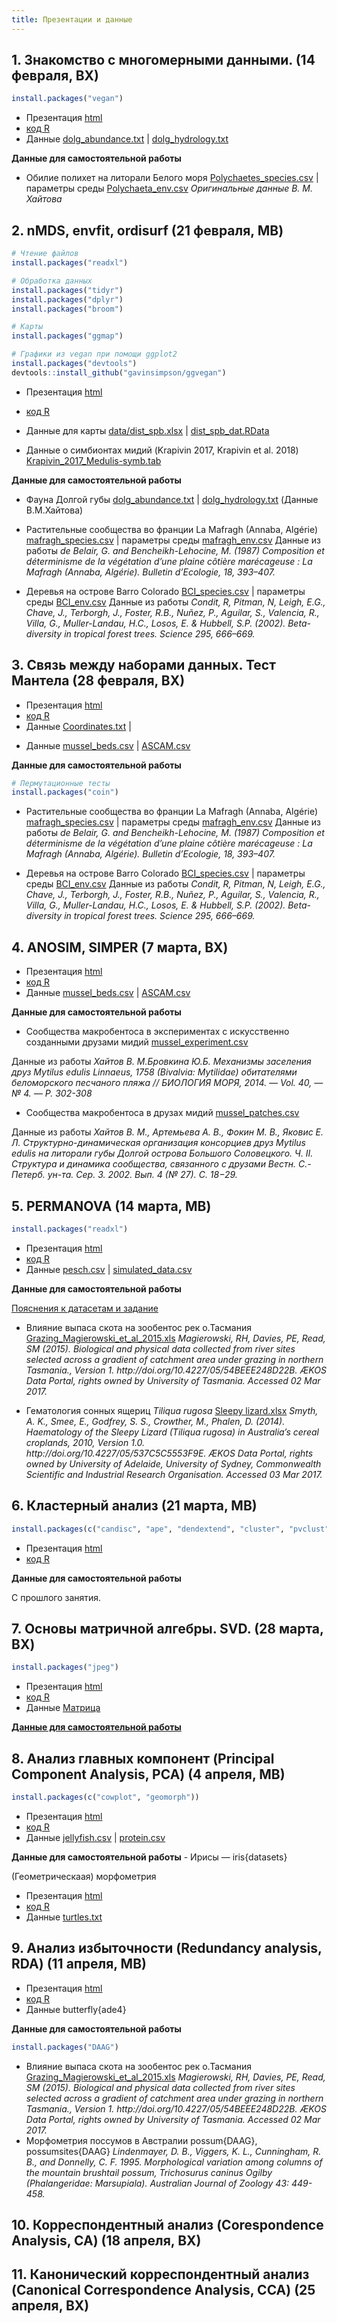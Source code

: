```yaml
---
title: Презентации и данные
---
```


## 1. Знакомство с многомерными данными. (14 февраля, ВХ)

```r
install.packages("vegan")
```

- Презентация [html](01_multivariate_data_and_dissimilarities.html)
- [код R](01_multivariate_data_and_dissimilarities_code.R)
<!-- - Данные [Protein.txt](data/Protein.txt) -->
- Данные [dolg_abundance.txt](data/dolg_abundance.txt) | [dolg_hydrology.txt](data/dolg_hydrology.txt)


**Данные для самостоятельной работы**

- Обилие полихет на литорали Белого моря [Polychaetes_species.csv](data/Polychaetes_species.csv) | параметры среды [Polychaeta_env.csv](data/Polychaeta_env.csv)
*Оригинальные данные В. М. Хайтова*



## 2. nMDS, envfit, ordisurf (21 февраля, МВ)

```r
# Чтение файлов
install.packages("readxl")

# Обработка данных
install.packages("tidyr")
install.packages("dplyr")
install.packages("broom")

# Карты
install.packages("ggmap")

# Графики из vegan при помощи ggplot2
install.packages("devtools")
devtools::install_github("gavinsimpson/ggvegan")
```

- Презентация [html](02_nMDS.html)
- [код R](02_nMDS_code.R)

- Данные для карты [data/dist_spb.xlsx](data/dist_spb.xlsx) | [dist_spb_dat.RData](data/dist_spb_dat.RData)
- Данные о симбионтах мидий (Krapivin 2017, Krapivin et al. 2018) [Krapivin_2017_Medulis-symb.tab](data/Krapivin_2017_Medulis-symb.tab)


**Данные для самостоятельной работы**

- Фауна Долгой губы [dolg_abundance.txt](data/dolg_abundance.txt) | [dolg_hydrology.txt](data/dolg_hydrology.txt) (Данные В.М.Хайтова)

- Растительные сообщества во франции La Mafragh (Annaba, Algérie)  [mafragh_species.csv](data/mafragh_species.csv) | параметры среды [mafragh_env.csv](data/mafragh_env.csv)
Данные из работы  *de Belair, G. and Bencheikh-Lehocine, M. (1987) Composition et déterminisme de la végétation d'une plaine côtière marécageuse : La Mafragh (Annaba, Algérie). Bulletin d'Ecologie, 18, 393–407.*

- Деревья на острове Barro Colorado [BCI_species.csv](data/BCI_species.csv) | параметры среды [BCI_env.csv](data/BCI_env.csv)
Данные из работы *Condit, R, Pitman, N, Leigh, E.G., Chave, J., Terborgh, J., Foster, R.B., Nuñez, P., Aguilar, S., Valencia, R., Villa, G., Muller-Landau, H.C., Losos, E. & Hubbell, S.P. (2002). Beta-diversity in tropical forest trees. Science 295, 666–669.*

## 3. Связь между наборами данных. Тест Мантела (28 февраля, ВХ)


- Презентация [html](03_Mantel_correlation-based_methods.html)
- [код R](03_Mantel_correlation-based_methods.R)
- Данные [Coordinates.txt](data/Coordinates.txt) |


<!-- - Презентация [html](04_ANOSIM_SIMPER.html) -->
<!-- - [код R](04_ANOSIM_SIMPER.R) -->
- Данные [mussel_beds.csv](data/mussel_beds.csv) | [ASCAM.csv](data/ASCAM.csv)



**Данные для самостоятельной работы**


```r
# Пермутационные тесты
install.packages("coin")
```

- Растительные сообщества во франции La Mafragh (Annaba, Algérie)  [mafragh_species.csv](data/mafragh_species.csv) | параметры среды [mafragh_env.csv](data/mafragh_env.csv)
Данные из работы  *de Belair, G. and Bencheikh-Lehocine, M. (1987) Composition et déterminisme de la végétation d'une plaine côtière marécageuse : La Mafragh (Annaba, Algérie). Bulletin d'Ecologie, 18, 393–407.*

- Деревья на острове Barro Colorado [BCI_species.csv](data/BCI_species.csv) | параметры среды [BCI_env.csv](data/BCI_env.csv)
Данные из работы *Condit, R, Pitman, N, Leigh, E.G., Chave, J., Terborgh, J., Foster, R.B., Nuñez, P., Aguilar, S., Valencia, R., Villa, G., Muller-Landau, H.C., Losos, E. & Hubbell, S.P. (2002). Beta-diversity in tropical forest trees. Science 295, 666–669.*



## 4. ANOSIM, SIMPER (7 марта, ВХ)

- Презентация [html](04_ANOSIM_SIMPER.html)
- [код R](04_ANOSIM_SIMPER.R)
- Данные [mussel_beds.csv](data/mussel_beds.csv) | [ASCAM.csv](data/ASCAM.csv)

**Данные для самостоятельной работы**


<!-- - Сообщества лишайников на стволах сосен и елей в Северной Швеции [Backlund_et_al_2016_PLOS.XLSX](data/Backlund_et_al_2016_PLOS.XLSX) -->

<!-- Данные из работы *Bäcklund, S., Jönsson, M., Strengbom, J., Frisch, A., & Thor, G. (2016). A pine is a pine and a spruce is a spruce–the effect of tree species and stand age on epiphytic lichen communities. PloS one, 11(1), e0147004.* -->


- Сообщества макробентоса в экспериментах с искусственно созданными друзами мидий [mussel_experiment.csv](data/mussel_experiment.csv)

Данные из работы *Хайтов В. М.Бровкина Ю.Б. Механизмы заселения друз Mytilus edulis Linnaeus, 1758 (Bivalvia: Mytilidae) обитателями беломорского песчаного пляжа // БИОЛОГИЯ МОРЯ, 2014. — Vol. 40, — № 4. — P. 302-308*

- Сообщества макробентоса в друзах мидий [mussel_patches.csv](data/mussel_patches.csv)

Данные из работы *Хайтов В. М., Артемьева А. В., Фокин М. В., Яковис Е. Л. Структурно-динамическая организация консорциев друз Mytilus edulis на литорали губы Долгой острова Большого Соловецкого. Ч. II. Структура и динамика сообщества, связанного с друзами  Вестн. С.-Петерб. ун-та. Сер. 3. 2002. Вып. 4 (№ 27). С. 18−29.*




## 5. PERMANOVA (14 марта, МВ)

```r
install.packages("readxl")
```

- Презентация [html](05_perMANOVA.html)
- [код R](05_perMANOVA.R)
- Данные [pesch.csv](data/pesch.csv) | [simulated_data.csv](data/simulated_data.csv)

**Данные для самостоятельной работы**

[Пояснения к датасетам и задание](05_perMANOVA_task.html)

- Влияние выпаса скота на зообентос рек о.Тасмания [Grazing_Magierowski_et_al_2015.xls](data/Grazing_Magierowski_et_al_2015.xls)
*Magierowski, RH, Davies, PE, Read, SM (2015). Biological and physical data collected from river sites selected across a gradient of catchment area under grazing in northern Tasmania., Version 1. http://doi.org/10.4227/05/54BEEE248D22B. ÆKOS Data Portal, rights owned by University of Tasmania. Accessed 02 Mar 2017.*

- Гематология сонных ящериц _Tiliqua rugosa_ [Sleepy lizard.xlsx](data/Sleepy lizard.xlsx)
*Smyth, A. K., Smee, E., Godfrey, S. S., Crowther, M., Phalen, D. (2014). Haematology of the Sleepy Lizard (Tiliqua rugosa) in Australia's cereal croplands, 2010, Version 1.0. http://doi.org/10.4227/05/537C5C5553F9E. ÆKOS Data Portal, rights owned by University of Adelaide, University of Sydney, Commonwealth Scientific and Industrial Research Organisation. Accessed 03 Mar 2017.*


## 6. Кластерный анализ (21 марта, МВ)

```r
install.packages(c("candisc", "ape", "dendextend", "cluster", "pvclust"))
```

- Презентация [html](06_cluster_analysis.html)
- [код R](06_cluster_analysis.R)

**Данные для самостоятельной работы**

С прошлого занятия.

## 7. Основы матричной алгебры. SVD. (28 марта, ВХ)

```r
install.packages("jpeg")
```


- Презентация [html](07_introduction_to_matrix_algebra.html)
- [код R](07_introduction_to_matrix_algebra.R)
- Данные [Матрица](data/face.rda)


[**Данные для самостоятельной работы**](07_matrix_algebra_task.html)


## 8. Анализ главных компонент (Principal Component Analysis, PCA) (4 апреля, МВ)

```r
install.packages(c("cowplot", "geomorph"))
```

- Презентация [html](08_PCA.html)
- [код R](08_PCA.R)
- Данные [jellyfish.csv](data/jellyfish.csv) | [protein.csv](data/protein.csv)

**Данные для самостоятельной работы**
- Ирисы --- iris{datasets}

(Геометрическаая) морфометрия

- Презентация [html](08_PCA_geometric_morphometrics.html)
- [код R](08_PCA_geometric_morphometrics.R)
- Данные [turtles.txt](data/turtles.txt)

## 9. Анализ избыточности (Redundancy analysis, RDA) (11 апреля, МВ)

- Презентация [html](09_RDA.html)
- [код R](09_RDA.R)
- Данные butterfly{ade4}

**Данные для самостоятельной работы**

```r
install.packages("DAAG")
```

- Влияние выпаса скота на зообентос рек о.Тасмания [Grazing_Magierowski_et_al_2015.xls](data/Grazing_Magierowski_et_al_2015.xls)
*Magierowski, RH, Davies, PE, Read, SM (2015). Biological and physical data collected from river sites selected across a gradient of catchment area under grazing in northern Tasmania., Version 1. http://doi.org/10.4227/05/54BEEE248D22B. ÆKOS Data Portal, rights owned by University of Tasmania. Accessed 02 Mar 2017.*
- Морфометрия поссумов в Австралии possum{DAAG}, possumsites{DAAG}
*Lindenmayer, D. B., Viggers, K. L., Cunningham, R. B., and Donnelly, C. F. 1995. Morphological variation among columns of the mountain brushtail possum, Trichosurus caninus Ogilby (Phalangeridae: Marsupiala). Australian Journal of Zoology 43: 449-458.*

## 10. Корреспондентный анализ (Corespondence Analysis, CA) (18 апреля, ВХ)

<!-- - Презентация [html](09_CA_and_CA_calculation.html) -->
<!-- - [код R](09_CA_vs_PCA_CA_calculation.R) -->
<!-- - Данные [macnally.xlsx](data/macnally.xlsx)  -->

<!-- **Данные для самостоятельной работы** -->

<!-- ```{r eval=FALSE} -->
<!-- install.packages("ade4") -->
<!-- ``` -->

<!-- - растительные сообщества во франции La Mafragh (Annaba, Algérie)  [mafragh_species.csv](data/mafragh_species.csv) -->
<!-- - Крысы [bolger1.csv](data/bolger1.csv)  -->
<!-- - Бабочки --- butterfly{ade4} -->

## 11. Канонический корреспондентный анализ (Canonical Correspondence Analysis, CCA) (25 апреля, ВХ)


<!-- ```{r eval=FALSE} -->
<!-- install.packages("DAAG") -->
<!-- install.packages("akima") -->
<!-- install.packages("reshape2") -->
<!-- ``` -->


<!-- - Презентация [html](11_1_CCA.html) -->
<!-- - [код R](11_1_CCA.R) -->


<!-- - Влияние выпаса скота на зообентос рек о.Тасмания [Grazing_Magierowski_et_al_2015.xls](data/Grazing_Magierowski_et_al_2015.xls) -->
<!-- *Magierowski, RH, Davies, PE, Read, SM (2015). Biological and physical data collected from river sites selected across a gradient of catchment area under grazing in northern Tasmania., Version 1. http://doi.org/10.4227/05/54BEEE248D22B. ÆKOS Data Portal, rights owned by University of Tasmania. Accessed 02 Mar 2017.* -->

<!-- - Сообщества бентоса Долгой губы о. Большого Соловецкого [dolg_abundance.txt](data/dolg_abundance.txt) | параметры среды [dolg_hydrology.txt](data/dolg_hydrology.txt) -->
<!-- *Оригинальные данные В. М. Хайтова*    -->

<!-- - Обилие полихет на литорали Белого моря [Polychaetes_species.csv](data/Polychaetes_species.csv) | параметры среды [Polychaeta_env.csv](data/Polychaeta_env.csv)   -->
<!-- *Оригинальные данные В. М. Хайтова*    -->

<!-- - растительные сообщества во франции La Mafragh (Annaba, Algérie)  [mafragh_species.csv](data/mafragh_species.csv) | параметры среды [mafragh_env.csv](data/mafragh_env.csv)   -->
<!-- Данные из работы  *de Belair, G. and Bencheikh-Lehocine, M. (1987) Composition et déterminisme de la végétation d'une plaine côtière marécageuse : La Mafragh (Annaba, Algérie). Bulletin d'Ecologie, 18, 393–407.*  -->

<!-- - Деревья на острове Barro Colorado [BCI_species.csv](data/BCI_species.csv) | параметры среды [BCI_env.csv](data/BCI_env.csv)   -->
<!-- Данные из работы *Condit, R, Pitman, N, Leigh, E.G., Chave, J., Terborgh, J., Foster, R.B., Nuñez, P., Aguilar, S., Valencia, R., Villa, G., Muller-Landau, H.C., Losos, E. & Hubbell, S.P. (2002). Beta-diversity in tropical forest trees. Science 295, 666–669.* -->

